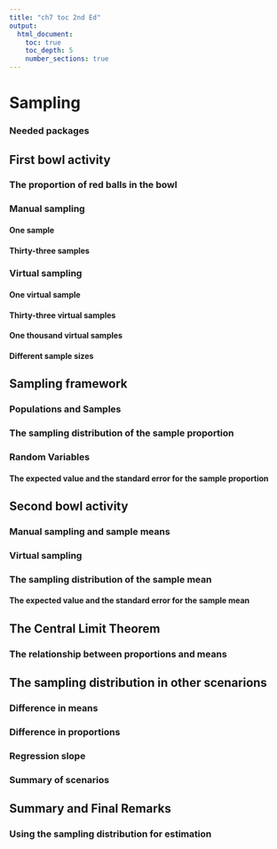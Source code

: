 ```yaml
---
title: "ch7 toc 2nd Ed"
output:
  html_document:
    toc: true
    toc_depth: 5
    number_sections: true
---
```


# Sampling {#sampling}

### Needed packages {-#sampling-packages}

## First bowl activity {#sampling-activity}

### The proportion of red balls in the bowl {#population-proportion}

### Manual sampling {#sampling-manual}


#### One sample {#one-sample}
#### Thirty-three samples {#student-shovels}


### Virtual sampling {#sampling-simulation}
#### One virtual sample
#### Thirty-three virtual samples {#shovel-33-times}
#### One thousand virtual samples {#shovel-1000-times}
#### Different sample sizes {#different-shovels}

## Sampling framework {#sampling-framework}

### Populations and Samples {#terminology-and-notation}

### The sampling distribution of the sample proportion

### Random Variables

#### The expected value and the standard error for the sample proportion





## Second bowl activity {#sampling-activity}

### Manual sampling and sample means {#resampling-tactile-bowl}


### Virtual sampling {#virtual-samples-mean-bowl}

### The sampling distribution of the sample mean 

#### The expected value and the standard error for the sample mean

## The Central Limit Theorem

### The relationship between proportions and means


## The sampling distribution in other scenarions

### Difference in means
### Difference in proportions
### Regression slope
### Summary of scenarios

## Summary and Final Remarks

### Using the sampling distribution for estimation
